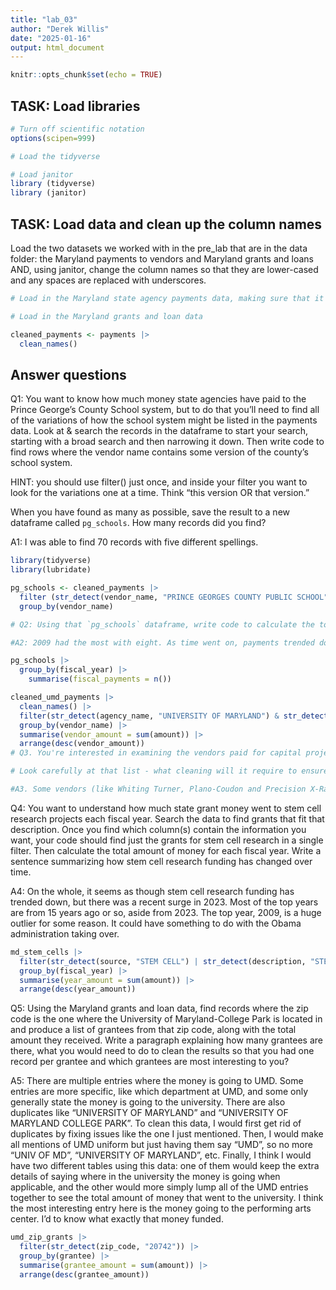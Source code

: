 ```yaml
---
title: "lab_03"
author: "Derek Willis"
date: "2025-01-16"
output: html_document
---
```


```r
knitr::opts_chunk$set(echo = TRUE)
```

## TASK: Load libraries

```r
# Turn off scientific notation
options(scipen=999)

# Load the tidyverse

# Load janitor
library (tidyverse)
library (janitor)
```

## TASK: Load data and clean up the column names

Load the two datasets we worked with in the pre_lab that are in the data folder: the Maryland payments to vendors and Maryland grants and loans AND, using janitor, change the column names so that they are lower-cased and any spaces are replaced with underscores.

```r
# Load in the Maryland state agency payments data, making sure that it correctly sets the datatypes using all of the rows

# Load in the Maryland grants and loan data
```

```r
cleaned_payments <- payments |>
  clean_names()
```

## Answer questions

Q1: You want to know how much money state agencies have paid to the Prince George's County School system, but to do that you'll need to find all of the variations of how the school system might be listed in the payments data. Look at & search the records in the dataframe to start your search, starting with a broad search and then narrowing it down. Then write code to find rows where the vendor name contains some version of the county's school system.

HINT: you should use filter() just once, and inside your filter you want to look for the variations one at a time. Think "this version OR that version."

When you have found as many as possible, save the result to a new dataframe called `pg_schools`. How many records did you find?

A1: I was able to find 70 records with five different spellings.

```r
library(tidyverse)
library(lubridate)
```

```r
pg_schools <- cleaned_payments |>
  filter (str_detect(vendor_name, "PRINCE GEORGES COUNTY PUBLIC SCHOOL") | str_detect(vendor_name, "PRINCE GEORGES PUBLIC SCHOOL") | str_detect(vendor_name, "PRINCE GEORGE'S COUNTY PUBLIC SCHOOL") | str_detect(vendor_name, "PG COUNTY PUBLIC SCHOOL") | str_detect(vendor_name, "PRINCE GEORGES COUNTY SCHOOL")) |>
  group_by(vendor_name)
```

```r
# Q2: Using that `pg_schools` dataframe, write code to calculate the total amount of payments to the Prince George's County School system for each fiscal year. Which fiscal year had the largest total amount? Are there any aspects of the results that stand out to you?

#A2: 2009 had the most with eight. As time went on, payments trended downward with the lowest amount in the years leading into pandemic, which I thought was noteworthy.

pg_schools |>
  group_by(fiscal_year) |>
    summarise(fiscal_payments = n())
```

```r
cleaned_umd_payments |>
  clean_names() |>
  filter(str_detect(agency_name, "UNIVERSITY OF MARYLAND") & str_detect(agency_name, "CAPITAL")) |>
  group_by(vendor_name) |>
  summarise(vendor_amount = sum(amount)) |>
  arrange(desc(vendor_amount))
# Q3. You're interested in examining the vendors paid for capital projects at the University of Maryland. Search the payments data to find those payments, then write code to produce a list of each vendor and the total amount it received.

# Look carefully at that list - what cleaning will it require to ensure that you have only one row per vendor and zip code? Provide at least three examples of vendor names that are similar and should be combined into one. Describe in words how you might clean that data so that any nearly identical vendors would look identical - what would you change and how?

#A3. Some vendors (like Whiting Turner, Plano-Coudon and Precision X-Ray) clearly have duplicate entries that should be combined. To fix this, I would use get_dupes to look for duplicate payment amounts. I would then go in manually and either delete the duplicates (if they are double entries) or make them uniform with the other entries (if the identical payments are intentional).
```

Q4: You want to understand how much state grant money went to stem cell research projects each fiscal year. Search the data to find grants that fit that description. Once you find which column(s) contain the information you want, your code should find just the grants for stem cell research in a single filter. Then calculate the total amount of money for each fiscal year. Write a sentence summarizing how stem cell research funding has changed over time.

A4: On the whole, it seems as though stem cell research funding has trended down, but there was a recent surge in 2023. Most of the top years are from 15 years ago or so, aside from 2023. The top year, 2009, is a huge outlier for some reason. It could have something to do with the Obama administration taking over.

```r
md_stem_cells |>
  filter(str_detect(source, "STEM CELL") | str_detect(description, "STEM CELL")) |>
  group_by(fiscal_year) |>
  summarise(year_amount = sum(amount)) |>
  arrange(desc(year_amount))
```

Q5: Using the Maryland grants and loan data, find records where the zip code is the one where the University of Maryland-College Park is located in and produce a list of grantees from that zip code, along with the total amount they received. Write a paragraph explaining how many grantees are there, what you would need to do to clean the results so that you had one record per grantee and which grantees are most interesting to you?

A5: There are multiple entries where the money is going to UMD. Some entries are more specific, like which department at UMD, and some only generally state the money is going to the university. There are also duplicates like "UNIVERSITY OF MARYLAND" and "UNIVERSITY OF MARYLAND COLLEGE PARK". To clean this data, I would first get rid of duplicates by fixing issues like the one I just mentioned. Then, I would make all mentions of UMD uniform but just having them say "UMD", so no more "UNIV OF MD", "UNIVERSITY OF MARYLAND", etc. Finally, I think I would have two different tables using this data: one of them would keep the extra details of saying where in the university the money is going when applicable, and the other would more simply lump all of the UMD entries together to see the total amount of money that went to the university. I think the most interesting entry here is the money going to the performing arts center. I'd to know what exactly that money funded.

```r
umd_zip_grants |>
  filter(str_detect(zip_code, "20742")) |>
  group_by(grantee) |>
  summarise(grantee_amount = sum(amount)) |>
  arrange(desc(grantee_amount))
```
